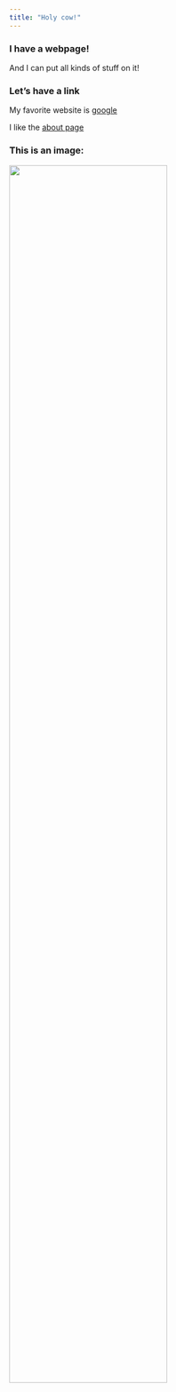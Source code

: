```yaml
---
title: "Holy cow!"
---
```


### I have a webpage!

And I can put all kinds of stuff on it!

### Let's have a link


My favorite website is [google](https://www.google.com)

I like the [about page](about.html)

### This is an image:

<img src="images/image.png" style="width:75%">